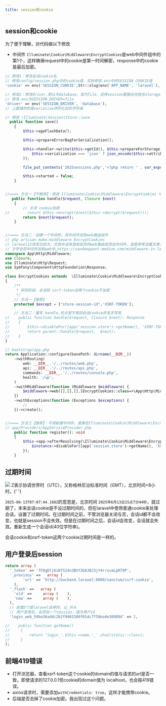 ```yaml
---
title: session和cookie
---
```


## session和cookie

为了便于理解，对代码做以下修改

- 中间件 `Illuminate\Cookie\Middleware\EncryptCookies`是web中间件组中的第1个，这样确保request中的cookie是第一时间解密，response中的cookie是最后加密。

```php filename="修改会话cookie名及id" switcher
// 修改1：修改会话cookie名
// 修改config/session.php中的cookie值，实际修改.env中的SESSION_COOKIE值
'cookie' => env('SESSION_COOKIE',Str::slug(env('APP_NAME', 'laravel'), '_').'_session'),

// 修改2：修改driver,默认为database，改为file，这样session数据会存放在storage/framework/sessions目录下,便于研究
// 修改.env为SESSION_DRIVER=file
'driver' => env('SESSION_DRIVER', 'database'),
// 上面储存的是serialize序列化后的字符串
```

```php filename="方便查看session中的内容" switcher
// 修改 \Illuminate\Session\Store::save
  public function save()
    {
        $this->ageFlashData();

        $this->prepareErrorBagForSerialization();

        $this->handler->write($this->getId(), $this->prepareForStorage(
            $this->serialization === 'json' ? json_encode($this->attributes) : serialize($this->attributes)
        ));

        file_put_contents('2025sessions.php','<?php return ' . var_export($this->attributes, true) . ';',FILE_APPEND); //加上这一行，只是为了方便查看session中的内容

        $this->started = false;
    }
```

```php filename="不加密cookie" switcher

//==== 方法一【不推荐】：修改 Illuminate\Cookie\Middleware\EncryptCookies 中的handle方法
   public function handle($request, Closure $next)
    {
        // 关闭 cookie加密
//        return $this->encrypt($next($this->decrypt($request)));
        return $next($request);
    }


//==== 方法二：创建一个中间件，将中间件加到web路由组中
// php artisan make:middleware EncryptCookies
// laravel12改变比较大，文档中没有查到如何向web路由组添加中间件，我是参考这篇文章，
// 才学会将中间件加到web中,https://sandeeppant.medium.com/middleware-in-laravel-12-a-step-by-step-guide-4d70a2395019
namespace App\Http\Middleware;
use Closure;
use Illuminate\Http\Request;
use Symfony\Component\HttpFoundation\Response;

class EncryptCookies extends  \Illuminate\Cookie\Middleware\EncryptCookies
{
    /**
     * 研究阶段，会话和 xsrf-token这两个cookie不加密
     */
    // 方法一【推荐】
    protected $except = ["store-session-id",'XSRF-TOKEN'];

    // 方法二：重写 handle,优点是不用将会话cookie的名字写死
//    public function handle($request, Closure $next): Response
//    {
//        $this->disableFor([app('session.store')->getName(), 'XSRF-TOKEN']);
//        return parent::handle($request,  $next);
//    }
}

// bootstrap/app.php
return Application::configure(basePath: dirname(__DIR__))
    ->withRouting(
        web: __DIR__.'/../routes/web.php',
        api: __DIR__.'/../routes/api.php',
        commands: __DIR__.'/../routes/console.php',
        health: '/up',
    )
    ->withMiddleware(function (Middleware $middleware) {
        $middleware->web([],[],[],[EncryptCookies::class=>\App\Http\Middleware\EncryptCookies::class]); //替换web中的中间件
    })
    ->withExceptions(function (Exceptions $exceptions) {
        //
    })->create();


//==== 方法三【推荐】：不用新建中间件，直接在Illuminate\Cookie\Middleware\EncryptCookies上处理
// app/Providers/AppServiceProvider.php
    public function register(): void
    {
        $this->app->afterResolving(\Illuminate\Cookie\Middleware\EncryptCookies::class,function ($instance,$app){
            $instance->disableFor([app('session.store')->getName(), 'XSRF-TOKEN']);
        });
    }
```

## 过期时间

<Image src="/vue_and_laravel/7.png" width={600} height={400} />
Z表示协调世界时（UTC），又称格林尼治标准时间（GMT），北京时间+8小时。{' '}

`2025-06-13T07:07:44.188Z`的意思是，北京时间
`2025年6月13日15点7分44秒`，就过期了，本来会话cookie是不设过期时间的，但在laravel中使用普通cookie来处理会话，设置了过期时间。在过期时间之前，不管浏览器关闭与否，会话id都不会改变，也就是session不会失效。但是在过期时间之后，会话id会改变，会话就会失效。重新生成一个会话id(40位字符串)。

会话cookie和xsrf-token这两个cookie过期时间是一样的。

## 用户登录后session

```php
return array (
  '_token' => 'fF0gDlj6iN7S24n3BVYZG8JBJ3jY4rrucmLpRT9P',
  '_previous' =>   array (
        'url' => 'http://backend.laravel:8000/sanctum/csrf-cookie',
    ),
  '_flash' =>   array (
    'old' =>     array (    ),
    'new' =>     array (    ),
  ),
  // 前面3个是laravel自带的，以_开头
  // 用户登录后，会添加一个session，值为用户id
  'login_web_59ba36addc2b2f9401580f014c7f58ea4e30989d' => 2,

//    public function getName()
//     {
//         return 'login_'.$this->name.'_'.sha1(static::class);
//     }
);
```

## 前端419错误

- 打开浏览器，查看xsrf-token这个cookie的domain的值与请求的url是否一致，即使请求的127.0.0.1但cookie的domain值为 localhost，也会报419错误。
- axios请求时，需要添加`withCredentials: true`，这样才能携带cookie。
- 后端是否去掉了cookie加密。我出现过这个问题。
